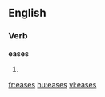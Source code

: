 
==English==

===Verb===
'''eases'''

# {{third-person singular of|[[ease]]}}

[[fr:eases]]
[[hu:eases]]
[[vi:eases]]